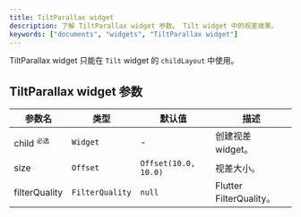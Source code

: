 ```yaml
---
title: TiltParallax widget
description: 了解 TiltParallax widget 参数。 Tilt widget 中的视差效果。
keywords: ["documents", "widgets", "TiltParallax widget"]
---
```


TiltParallax widget 只能在 `Tilt` widget 的 `childLayout` 中使用。

## TiltParallax widget 参数

| 参数名 | 类型 | 默认值 | 描述 |  
| --- | --- | --- | --- |
| child <sup>`必选`</sup> | `Widget` | - | 创建视差 widget。 |  
| size | `Offset` | `Offset(10.0, 10.0)` | 视差大小。 |  
| filterQuality | `FilterQuality` | `null` | Flutter FilterQuality。 |  
